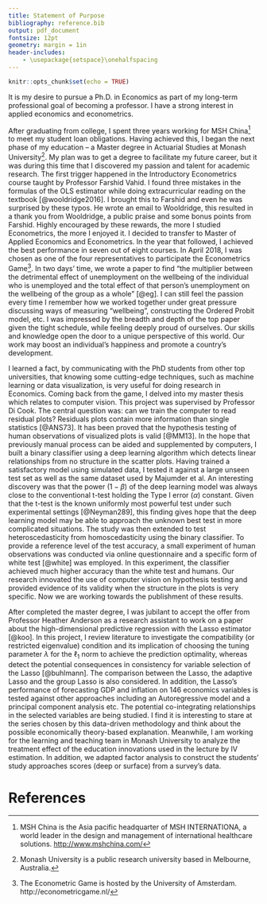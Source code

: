 ```yaml
---
title: Statement of Purpose
bibliography: reference.bib
output: pdf_document
fontsize: 12pt
geometry: margin = 1in
header-includes:
    - \usepackage{setspace}\onehalfspacing
---
```


<!-- set font to Times New Roman font
change title format
add space between footnotes and text
-->

```r
knitr::opts_chunk$set(echo = TRUE)
```

It is my desire to pursue a Ph.D. in Economics as part of my long-term professional goal of becoming a professor. I have a strong interest in applied economics and econometrics.  

After graduating from college, I spent three years working for MSH China[^1] to meet my student loan obligations. Having achieved this, I began the next phase of my education – a Master degree in Actuarial Studies at Monash University[^2]. My plan was to get a degree to facilitate my future career, but it was during this time that I discovered my passion and talent for academic research. The first trigger happened in the Introductory Econometrics course taught by Professor Farshid Vahid. I found three mistakes in the formulas of the OLS estimator while doing extracurricular reading on the textbook [@wooldridge2016]. I brought this to Farshid and even he was surprised by these typos. He wrote an email to Wooldridge, this resulted in a thank you from Wooldridge, a public praise and some bonus points from Farshid. Highly encouraged by these rewards, the more I studied Econometrics, the more I enjoyed it. I decided to transfer to Master of Applied Economics and Econometrics. In the year that followed, I achieved the best performance in seven out of eight courses. In April 2018, I was chosen as one of the four representatives to participate the Econometrics Game[^3]. In two days' time, we wrote a paper to find "the multiplier between the detrimental effect of unemployment on the wellbeing of the individual who is unemployed and the total effect of that person’s unemployment on the wellbeing of the group as a whole" [@eg]. I can still feel the passion every time I remember how we worked together under great pressure discussing ways of measuring "wellbeing", constructing the Ordered Probit model, etc. I was impressed by the breadth and depth of the top paper given the tight schedule, while feeling deeply proud of ourselves. Our skills and knowledge open the door to a unique perspective of this world. Our work may boost an individual's happiness and promote a country's development.

I learned a fact, by communicating with the PhD students from other top universities, that knowing some cutting-edge techniques, such as machine learning or data visualization, is very useful for doing research in Economics. Coming back from the game, I delved into my master thesis which relates to computer vision.<!-- more concise--> This project was supervised by Professor Di Cook. The central question was: can we train the computer to read residual plots? Residuals plots contain more information than single statistics [@ANS73]. It has been proved that the hypothesis testing of human observations of visualized plots is valid [@MM13]. In the hope that previously manual process can be aided and supplemented by computers, I built a binary classifier using a deep learning algorithm which detects linear relationships from no structure in the scatter plots. Having trained a satisfactory model using simulated data, I tested it against a large unseen test set as well as the same dataset used by Majumder et al. An interesting discovery was that the power ($1-\beta$) of the deep learning model was always close to the conventional t-test holding the Type I error ($\alpha$) constant. Given that the t-test is the known uniformly most powerful test under such experimental settings [@Neyman289], this finding gives hope that the deep learning model may be able to approach the unknown best test in more complicated situations. The study was then extended to test heteroscedasticity from homoscedasticity using the binary classifier. To provide a reference level of the test accuracy, a small experiment of human observations was conducted via online questionnaire and a specific form of white test [@white] was employed. In this experiment, the classifier achieved much higher accuracy than the white test and humans. Our research innovated the use of computer vision on hypothesis testing and provided evidence of its validity when the structure in the plots is very specific. Now we are working towards the publishment of these results.    

After completed the master degree, I was jubilant to accept the offer from Professor Heather Anderson as a research assistant to work on a paper about the high-dimensional predictive regression with the Lasso estimator [@koo]. In this project, I review literature to investigate the compatibility (or restricted eigenvalue) condition and its implication of choosing the tuning parameter $\lambda$ for the $\ell_1$ norm to achieve the prediction optimality, whereas detect the potential consequences in consistency for variable selection of the Lasso [@buhlmann]. The comparison between the Lasso, the adaptive Lasso and the group Lasso is also considered. In addition, the Lasso's performance of forecasting GDP and inflation on 146 economics variables is tested against other approaches including an Autoregressive model and a principal component analysis etc. The potential co-integrating relationships in the selected variables are being studied. I find it is interesting to stare at the series chosen by this data-driven methodology and think about the possible economically theory-based explanation. Meanwhile, I am working for the learning and teaching team in Monash University to analyze the treatment effect of the education innovations used in the lecture by IV estimation. In addition, we adapted factor analysis to construct the students' study approaches scores (deep or surface) from a survey's data.  


<!-- Footnotes --> 
[^1]: MSH China is the Asia pacific headquarter of MSH INTERNATIONA, a world leader in the design and management of international healthcare solutions. <http://www.mshchina.com/>
[^2]: Monash University is a public research university based in Melbourne, Australia.
[^3]: The Econometric Game is hosted by the University of Amsterdam. http://econometricgame.nl/







# References





